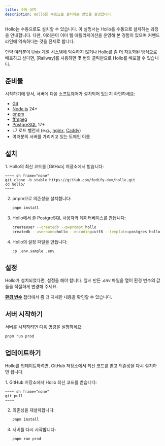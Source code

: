 ```yaml
---
title: 수동 설치
description: Hollo를 수동으로 설치하는 방법을 설명합니다.
---
```



Hollo는 수동으로도 설치할 수 있습니다.
이 설명서는 Hollo를 수동으로 설치하는 과정을 안내합니다.
다만, 여러분이 이미 웹 애플리케이션을 운영해 본 경험이 있으며
커맨드라인에 익숙하다는 것을 전제로 합니다.

<Aside type="tip">
  만약 여러분이 Unix 계열 시스템에 익숙하지 않거나 Hollo를 좀 더 자동화된
  방식으로 배포하고 싶다면, [Railway]를 사용하면 몇 번의 클릭만으로 Hollo를
  배포할 수 있습니다.

  [Railway]: /ko/install/railway
</Aside>


준비물
------

시작하기에 앞서, 서버에 다음 소프트웨어가 설치되어 있는지 확인하세요:

 -  [Git]
 -  [Node.js] 24+
 -  [pnpm]
 -  [ffmpeg]
 -  [PostgreSQL] 17+
 -  L7 로드 밸런서 (e.g., [nginx], [Caddy])
 -  여러분의 서버를 가리키고 있는 도메인 이름

[Git]: https://git-scm.com/
[Node.js]: https://nodejs.org/
[pnpm]: https://pnpm.io/
[ffmpeg]: https://www.ffmpeg.org/
[PostgreSQL]: https://www.postgresql.org/
[nginx]: https://nginx.org/
[Caddy]: https://caddyserver.com/


설치
----


<Steps>
 1. Hollo의 최신 코드를 [GitHub] 저장소에서 받습니다:

    ~~~~ sh frame="none"
    git clone -b stable https://github.com/fedify-dev/hollo.git
    cd hollo/
    ~~~~

 2. pnpm으로 의존성을 설치합니다:

    ~~~~ sh frame="none"
    pnpm install
    ~~~~

 3. Hollo에서 쓸 PostgreSQL 사용자와 데이터베이스를 만듭니다:

    ~~~~ sh frame="none"
    createuser --createdb --pwprompt hollo
    createdb --username=hollo --encoding=utf8 --template=postgres hollo
    ~~~~

 4. Hollo의 설정 파일을 만듭니다:

    ~~~~ sh frame="none"
    cp .env.sample .env
    ~~~~

[GitHub]: https://github.com/fedify-dev/hollo
</Steps>


설정
----

Hollo가 설치되었다면, 설정을 해야 합니다.
앞서 만든 *.env* 파일을 열어 환경 변수의 값들을 적절하게 변경해 주세요.

[**환경 변수**](/ko/install/env) 챕터에서 좀 더 자세한 내용을 확인할 수 있습니다.


서버 시작하기
-------------

서버를 시작하려면 다음 명령을 실행하세요:

~~~~ sh frame="none"
pnpm run prod
~~~~


업데이트하기
------------

Hollo를 업데이트하려면,
GitHub 저장소에서 최신 코드를 받고 의존성을 다시 설치하면 됩니다.

<Steps>
 1. GitHub 저장소에서 Hollo 최신 코드를 받습니다:

    ~~~~ sh frame="none"
    git pull
    ~~~~

 2. 의존성을 재설치합니다:

    ~~~~ sh frame="none"
    pnpm install
    ~~~~

 3. 서버를 다시 시작합니다:

    ~~~~ sh frame="none"
    pnpm run prod
    ~~~~
</Steps>
